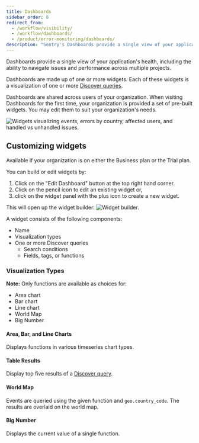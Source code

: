 ```yaml
---
title: Dashboards
sidebar_order: 6
redirect_from:
  - /workflow/visibility/
  - /workflow/dashboards/
  - /product/error-monitoring/dashboards/
description: "Sentry's Dashboards provide a single view of your application's health, including the ability to navigate issues and performance across multiple projects."
---
```


Dashboards provide a single view of your application's health, including the ability to navigate issues and performance across multiple projects.

Dashboards are made up of one or more widgets. Each of these widgets is a visualization of one or more [Discover queries](/product/discover-queries/).

Dashboards are shared across users of your organization. When visiting Dashboards for the first time, your organization is provided a set of pre-built widgets. You may edit them to suit your organization's needs.

![Widgets visualizing events, errors by country, affected users, and handled vs unhandled issues.](dashboard.png)

## Customizing widgets

<Alert title="Note" level="info">
  Available if your organization is on either the Business plan or the Trial plan.
</Alert>

You can build or edit widgets by:

1. Click on the "Edit Dashboard" button at the top right hand corner.
2. Click on the pencil icon to edit an existing widget or,
3. click on the widget panel with the plus icon to create a new widget.

This will open up the widget builder:
![Widget builder.](widget_builder.png)

A widget consists of the following components:

- Name
- Visualization types
- One or more Discover queries
  - Search conditions
  - Fields, tags, or functions

### Visualization Types

**Note:** Only functions are available as choices for:

- Area chart
- Bar chart
- Line chart
- World Map
- Big Number

#### Area, Bar, and Line Charts

Displays functions in various timeseries chart types. 

#### Table Results

Display top five results of a [Discover query](/product/discover-queries/).

#### World Map

Events are queried using the given function and `geo.country_code`. The results are overlaid on the world map.

#### Big Number 

Displays the current value of a single function.
